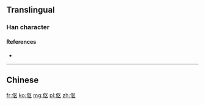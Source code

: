 {{also|傴}}
==Translingual==

===Han character===
{{Han char|rn=9|rad=人|as=04|sn=6|four=|canj=OSK,XOSK|ids=⿰亻区}}

====References====
* {{Han ref|kx=0096.121|dkj=00461|dj=0204.120|hdz=10120.010|uh=4F1B|ud=20251}}

----

==Chinese==
{{zh-see|傴}}

[[fr:伛]]
[[ko:伛]]
[[mg:伛]]
[[pl:伛]]
[[zh:伛]]
